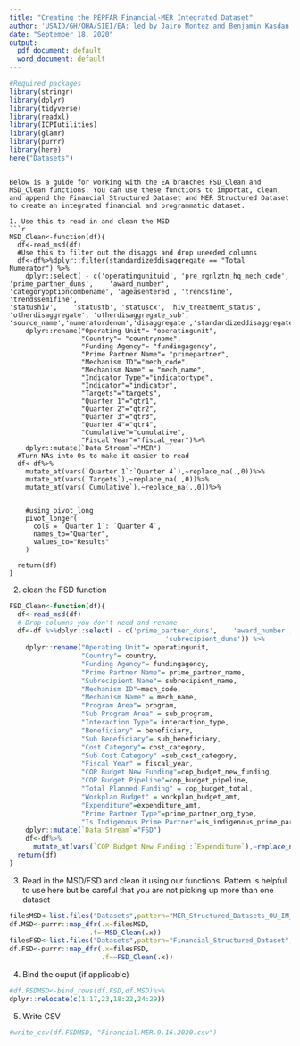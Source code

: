 ```yaml
---
title: "Creating the PEPFAR Financial-MER Integrated Dataset"
author: 'USAID/GH/OHA/SIEI/EA: led by Jairo Montez and Benjamin Kasdan'
date: "September 18, 2020"
output:
  pdf_document: default
  word_document: default
---
```


```r
#Required packages
library(stringr)
library(dplyr)
library(tidyverse)
library(readxl)
library(ICPIutilities)
library(glamr)
library(purrr)
library(here)
here("Datasets")
```
```

Below is a guide for working with the EA branches FSD_Clean and MSD_Clean functions. You can use these functions to importat, clean, and append the Financial Structured Dataset and MER Structured Dataset to create an integrated financial and programmatic dataset. 

1. Use this to read in and clean the MSD
```r
MSD_Clean<-function(df){
  df<-read_msd(df)
  #Use this to filter out the disaggs and drop uneeded columns
  df<-df%>%dplyr::filter(standardizeddisaggregate == "Total Numerator") %>%
    dplyr::select( - c('operatingunituid', 'pre_rgnlztn_hq_mech_code', 'prime_partner_duns',	'award_number',	
'categoryoptioncomboname', 'ageasentered', 'trendsfine', 'trendssemifine',	
'statushiv',	'statustb', 'statuscx', 'hiv_treatment_status', 'otherdisaggregate', 'otherdisaggregate_sub', 'source_name','numeratordenom','disaggregate','standardizeddisaggregate','trendscoarse','sex','modality'))%>%
    dplyr::rename("Operating Unit"= "operatingunit",
                  "Country"= "countryname",
                  "Funding Agency"= "fundingagency",
                  "Prime Partner Name"= "primepartner",
                  "Mechanism ID"="mech_code",
                  "Mechanism Name" = "mech_name",
                  "Indicator Type"="indicatortype",
                  "Indicator"="indicator",
                  "Targets"="targets",
                  "Quarter 1"="qtr1",
                  "Quarter 2"="qtr2",
                  "Quarter 3"="qtr3",
                  "Quarter 4"="qtr4",
                  "Cumulative"="cumulative",
                  "Fiscal Year"="fiscal_year")%>%
    dplyr::mutate(`Data Stream`="MER")
  #Turn NAs into 0s to make it easier to read
  df<-df%>%
    mutate_at(vars(`Quarter 1`:`Quarter 4`),~replace_na(.,0))%>% 
    mutate_at(vars(`Targets`),~replace_na(.,0))%>%
    mutate_at(vars(`Cumulative`),~replace_na(.,0))%>%
    
    
    #using pivot_long
    pivot_longer(
      cols = `Quarter 1`: `Quarter 4`,
      names_to="Quarter",
      values_to="Results"
    )
   
  return(df)
}
```

2. clean the FSD function
```r
FSD_Clean<-function(df){
  df<-read_msd(df)
  # Drop columns you don't need and rename
  df<-df %>%dplyr::select( - c('prime_partner_duns',	'award_number',	
                                       'subrecipient_duns')) %>% 
    dplyr::rename("Operating Unit"= operatingunit,
                  "Country"= country,
                  "Funding Agency"= fundingagency,
                  "Prime Partner Name"= prime_partner_name,
                  "Subrecipient Name"= subrecipient_name,
                  "Mechanism ID"=mech_code,
                  "Mechanism Name" = mech_name,
                  "Program Area"= program,
                  "Sub Program Area" = sub_program,
                  "Interaction Type"= interaction_type,
                  "Beneficiary" = beneficiary,
                  "Sub Beneficiary"= sub_beneficiary,
                  "Cost Category"= cost_category,
                  "Sub Cost Category" =sub_cost_category,
                  "Fiscal Year" = fiscal_year,
                  "COP Budget New Funding"=cop_budget_new_funding,
                  "COP Budget Pipeline"=cop_budget_pipeline,
                  "Total Planned Funding" = cop_budget_total,
                  "Workplan Budget" = workplan_budget_amt,
                  "Expenditure"=expenditure_amt,
                  "Prime Partner Type"=prime_partner_org_type,
                  "Is Indigenous Prime Partner"=is_indigenous_prime_partner)%>%
    dplyr::mutate(`Data Stream`="FSD")
    df<-df%>%
      mutate_at(vars(`COP Budget New Funding`:`Expenditure`),~replace_na(.,0))
  return(df)
}
```
3. Read in the MSD/FSD and clean it using our functions. Pattern is helpful to use here but be careful that you are not picking up more than one dataset
```r
filesMSD<-list.files("Datasets",pattern="MER_Structured_Datasets_OU_IM_FY18-20_20200814_v1_1",full.names = TRUE)
df.MSD<-purrr::map_dfr(.x=filesMSD,
                    .f=~MSD_Clean(.x))
filesFSD<-list.files("Datasets",pattern="Financial_Structured_Dataset",full.names = TRUE)
df.FSD<-purrr::map_dfr(.x=filesFSD,
                       .f=~FSD_Clean(.x))
```
4. Bind the ouput (if applicable)
```r
#df.FSDMSD<-bind_rows(df.FSD,df.MSD)%>%
dplyr::relocate(c(1:17,23,18:22,24:29))
```
5. Write CSV
```r
#write_csv(df.FSDMSD, "Financial.MER.9.16.2020.csv")
```
